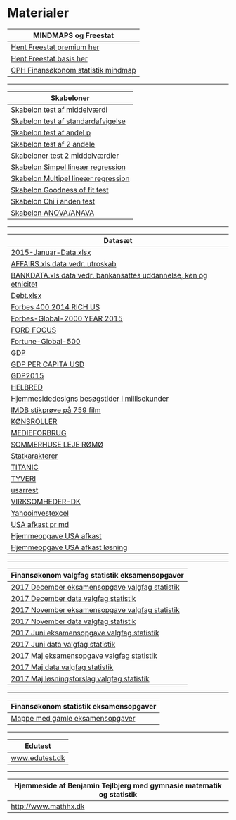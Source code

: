 # Materialer

<!-- BEGIN PROTECT-->
<!-- <meta name="robots" content="noindex, nofollow"> -->
<!-- <META HTTP-EQUIV="CACHE-CONTROL" CONTENT="NO-CACHE"> -->
<!-- <style> -->
<!-- .Sentry_blanket { -->
<!-- background-color:#FFFFFF; -->
<!-- position:absolute; -->
<!-- z-index: 9001; /*ooveeerrrr nine thoussaaaannnd*/ -->
<!-- top:0px; -->
<!-- left:0px; -->
<!-- width:105%; -->
<!-- height:10000px; -->
<!-- padding:20px; -->
<!-- } -->
<!-- </style> -->
<!-- <script language="JavaScript" type="text/JavaScript"> -->
<!-- /* BEGIN Editable Settings: ///////////////////////////////////////////////////////////*/ -->
<!-- PpLID = "36813, 39445,38854,38855,36811,36812"; /* Makes this page viewable by only members of one or more PayPal plans, enter one Ppl ID or more than one separated by commas */ -->
<!-- pageLevel = 0; /* Access Level required to view this page   */ -->
<!-- SingleOut = 0; /* Makes this page viewable by only one member, enter their account number  */ -->
<!-- /* END Editable Settings: ////////////////////////////////////////////////////////////*/ -->
<!-- Sentry_ID = 22367; -->
<!-- </script> -->
<!-- <script type="text/javascript" src="https://www.sentrylogin.com/sentry/scripts/Sentry_pAJAX.js"></script> -->
<!-- <noscript> -->
<!-- <meta http-equiv="refresh" content="0; url=https://www.sentrylogin.com/sentry/noscript.asp"> -->
<!-- </noscript> -->
<!-- <div id="Sentry_noJS" class="Sentry_blanket">Sentry Page Protection</div> -->
<!-- <div id="Sentry_redirecting" class="Sentry_blanket" style="display:none;">Please Wait...</div> -->
<!-- <script language="JavaScript" type="text/JavaScript"> -->
<!-- if(window.onload){ -->
<!--   window.onload = SentryProtect; -->
<!-- } -->
<!-- else if(document.body.onload){ -->
<!--   document.body.onload = SentryProtect; -->
<!-- } -->
<!-- else{ -->
<!--   SentryProtect(); /* call it here  */ -->
<!-- } -->
<!-- </script> -->
<!-- END PROTECT -->

|MINDMAPS og Freestat|
|-------------|
|[Hent Freestat premium her](https://www.dropbox.com/s/a2jztexbxfzcli0/FREESTAT.xlsx?dl=1)|   
|[Hent Freestat basis her](https://www.dropbox.com/s/th8q95lf864npie/FREESTATfin.xlsx?dl=1)|   
|[CPH Finansøkonom statistik mindmap](https://drive.google.com/uc?export=download&id=0B1E7VnhxsDMlQ1Zhdjh5WTJ4bnM)|

***

|Skabeloner|
|-------------|
|[Skabelon test af middelværdi](https://www.dropbox.com/s/xygqhfe6wmxzntf/Skabelon%20test%20af%20middelv%C3%A6rdi%20%CE%BC.docx?dl=1)|
|[Skabelon test af standardafvigelse](https://www.dropbox.com/s/m3vmdo47f6ocza3/skabelon%20test%20af%20standardafvigelse.docx?dl=1)|
|[Skabelon test af andel p](https://www.dropbox.com/s/vazc4t384xfw2vf/Skabelon%20test%20af%20andel%20p.docx?dl=1)|
|[Skabelon test af 2 andele](https://www.dropbox.com/s/wbu8gaasar0i991/Skabelon%20test%20af%202%20andele.docx?dl=1)|
|[Skabeloner test 2 middelværdier](https://www.dropbox.com/s/9qv7i2xlt2ioiut/Skabeloner%20test%202%20middelv%C3%A6rdier.docx?dl=1)|
|[Skabelon Simpel lineær regression](https://www.dropbox.com/s/8ppxk89bapfh53p/Skabelon%20Simpel%20line%C3%A6r%20regression.docx?dl=1)|
|[Skabelon Multipel lineær regression](https://www.dropbox.com/s/jghmkyl4ou66lim/Skabelon%20Multipel%20line%C3%A6r%20regression%20slutmodel.docx?dl=1)|
|[Skabelon Goodness of fit test](https://www.dropbox.com/s/ectavp709wtmv6p/Skabelon%20Goodness%20of%20fit%20test.docx?dl=1)|
|[Skabelon Chi i anden test](https://www.dropbox.com/s/gc0u8hdyrksa9jw/Skabelon%20Chi%20i%20anden%20test.docx?dl=1)|
|[Skabelon ANOVA/ANAVA](https://www.dropbox.com/s/9q9joeo1gv8ywky/Skabelon%20ANOVA%3AANAVA.docx?dl=1)|  




***


|Datasæt|
|-------------|
|[2015-Januar-Data.xlsx](https://drive.google.com/uc?export=download&id=0B1E7VnhxsDMldkt1OUx6LTEyMXM)|
|[AFFAIRS.xls data vedr. utroskab](https://drive.google.com/uc?export=download&id=0B1E7VnhxsDMlRlVQcFBtdVlHZ1U)|
|[BANKDATA.xls data vedr. bankansattes uddannelse, køn og etnicitet ](https://drive.google.com/uc?export=download&id=0B1E7VnhxsDMlRENKWWxlNlBXbmM)|
|[Debt.xlsx](https://drive.google.com/uc?export=download&id=0B1E7VnhxsDMlUGdpNXZjWm1sNk0)|
|[Forbes 400 2014 RICH US](https://drive.google.com/uc?export=download&id=0B1E7VnhxsDMlYTRWVWozb09PRTQ)|
|[Forbes-Global-2000 YEAR 2015](https://drive.google.com/uc?export=download&id=0B1E7VnhxsDMlNEdtLUV3NFJTSkk)|
|[FORD FOCUS](https://drive.google.com/uc?export=download&id=0B1E7VnhxsDMlNTkzeVJlQV81OHM)|
|[Fortune-Global-500](https://drive.google.com/uc?export=download&id=0B1E7VnhxsDMlQm51dXNjM3NmdE0)|
|[GDP](https://drive.google.com/uc?export=download&id=0B1E7VnhxsDMlQUhPbEgxdmJhZTg)|
|[GDP PER CAPITA USD](https://drive.google.com/uc?export=download&id=0B1E7VnhxsDMlSVkweHBpT19GZjg)|
|[GDP2015](https://drive.google.com/uc?export=download&id=0B1E7VnhxsDMlamdFSkk4SWU4eWM)|
|[HELBRED](https://drive.google.com/uc?export=download&id=0B1E7VnhxsDMlMTM1UUNMdzdoUm8)|
|[Hjemmesidedesigns besøgstider i millisekunder](https://drive.google.com/uc?export=download&id=0B1E7VnhxsDMlS3Y5ZUhROU9iNnM)|
|[IMDB stikprøve på 759 film](https://drive.google.com/uc?export=download&id=0B1E7VnhxsDMlWlFNLTVoMEU1WHM)|
|[KØNSROLLER](https://drive.google.com/uc?export=download&id=0B1E7VnhxsDMlalR4TGdjSkV0RzA)|
|[MEDIEFORBRUG](https://drive.google.com/uc?export=download&id=0B1E7VnhxsDMlSTFXM1pCMUtjc2M)|
|[SOMMERHUSE LEJE RØMØ](https://drive.google.com/uc?export=download&id=0B1E7VnhxsDMlOWNjUzlQd0s4TVE)|
|[Statkarakterer](https://drive.google.com/uc?export=download&id=0B1E7VnhxsDMlRURnNjk0UnJSYzQ)|
|[TITANIC](https://drive.google.com/uc?export=download&id=0B1E7VnhxsDMlYWJOOG5yamNoOTQ)|
|[TYVERI](https://drive.google.com/uc?export=download&id=0B1E7VnhxsDMlMFZJdm5QdXpGTGc)|
|[usarrest](https://drive.google.com/uc?export=download&id=0B1E7VnhxsDMlRDhUYUk4R0NwVFk)|
|[VIRKSOMHEDER-DK](https://drive.google.com/uc?export=download&id=0B1E7VnhxsDMlVmxHTDltNk1VSG8)|
|[Yahooinvestexcel](https://drive.google.com/uc?export=download&id=0B1E7VnhxsDMlYnFpbWp1YTBlLVE)|
|[USA afkast pr md](https://drive.google.com/uc?export=download&id=0B1E7VnhxsDMldVZtS2tzV0RqVjQ)|
|[Hjemmeopgave USA afkast](https://drive.google.com/uc?export=download&id=0B1E7VnhxsDMlekM5eVRYZkdUZnc)|
|[Hjemmeopgave USA afkast løsning](https://drive.google.com/uc?export=download&id=0B1E7VnhxsDMlSDNPZi1zSTlqNk0)|


***

|Finansøkonom valgfag statistik eksamensopgaver|
|-------------|
|[2017 December eksamensopgave valgfag statistik](https://www.dropbox.com/s/lpiglled5qdmtjh/2017%20December%20eksamensopgave%20valgfag%20statistik.pdf?dl=1)|   
|[2017 December data valgfag statistik](https://www.dropbox.com/s/ki9mpbsn8jak84i/2017%20December%20-%20Data.xlsx?dl=1)|   
|[2017 November eksamensopgave valgfag statistik](https://www.dropbox.com/s/3wwbnvyxdz5z04h/2017%20November%20eksamensopgave%20valgfag%20statistik.pdf?dl=1)|   
|[2017 November data valgfag statistik](https://www.dropbox.com/s/nqqyc5puaqjuoo7/2017%20November%20valgfag%20statistik%20-%20Erstatninger.xlsx?dl=1)|   
|[2017 Juni eksamensopgave valgfag statistik](https://www.dropbox.com/s/hc44wglho5tccgs/2017%20Juni%20eksamensopgave%20valgfag%20statistik.pdf?dl=1)|   
|[2017 Juni data valgfag statistik](https://www.dropbox.com/s/73azkke4vnduzbk/2017%20Juni%20Data%20-%20Billeasing.xlsx?dl=1)|   
|[2017 Maj eksamensopgave valgfag statistik](https://www.dropbox.com/s/psnsb67bw4v98a7/2017%20Maj%20eksamensopgave%20valgfag%20statistk.pdf?dl=1)|   
|[2017 Maj data valgfag statistik](https://www.dropbox.com/s/7wpcnkdrjs9tetl/2017%20Maj%20Bank.xlsx?dl=1)|   
|[2017 Maj løsningsforslag valgfag statistik](https://www.dropbox.com/s/4z84mj0mvx4xrql/2017%20Maj%20Valgfag%2C%20statistik%20-%20l%C3%B8sning.docx?dl=1)|   

***

|Finansøkonom statistik eksamensopgaver|
|-------------|
[Mappe med gamle eksamensopgaver](https://drive.google.com/drive/folders/0B1E7VnhxsDMlUTJXLWowYjFNTzg?usp=sharing)|


***

|Edutest|
|-------------|
|[www.edutest.dk](http://www.edutest.dk)|

***

|Hjemmeside af Benjamin Tejlbjerg med gymnasie matematik og statistik|
|-------------|
|[http://www.mathhx.dk](http://www.mathhx.dk/?q=node/117)|
